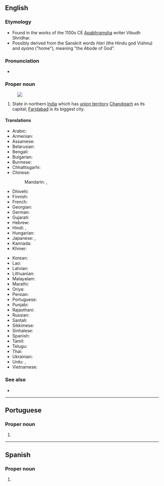 ==English==
{{wikipedia}}

===Etymology===
* Found in the works of the 1100s CE [[Apabhramsha]] writer Vibudh Shridhar.
* Possibly derived from the Sanskrit words ''Hari'' (the Hindu god Vishnu) and ''ayana'' ("home"), meaning "the Abode of God".

===Pronunciation===
* {{IPA|en|/hʌɹɪˈjɑːnə/|/hɑːɹɪˈjɑːnə/}}

===Proper noun===
{{en-proper noun}}
[[Image:Haryana in India (disputed hatched).svg|thumb|]]

# State in northern [[India]] which has [[union territory]] [[Chandigarh]] as its capital; [[Faridabad]] is its biggest city.

====Translations====
{{trans-top|state}}
* Arabic: {{t|ar|هَارِيَانَا|f|tr=hariyānā}}
* Armenian: {{t|hy|Հարյանա|sc=Armn}}
* Assamese: {{t|as|হাৰিয়ানা}}
* Belarusian: {{t|be|Хар'я́на|f}}
* Bengali: {{t|bn|হরিয়ানা|sc=Beng}}
* Bulgarian: {{t|bg|Харя́на|f}}
* Burmese: {{t|my|ဟာရိယာန|sc=Mymr}}
* Chhattisgarhi: {{t-needed|hne}}
* Chinese:
*: Mandarin: {{t|cmn|哈里亞納邦|sc=Hani}}, {{t|cmn|哈里亚纳邦|tr=Hālǐyànà-bāng|sc=Hani}}
* Dhivehi: {{t|dv|ހަރިޔާނާ|sc=Thaa}}
* Finnish: {{t+|fi|Haryana}}
* French: {{t+|fr|Haryana}}
* Georgian: {{t|ka|ჰარიანა|sc=Geor}}
* German: {{t+|de|Haryana}}
* Gujarati: {{t|gu|હરિયાણા|sc=Gujr}}
* Hebrew: {{t|he|הריאנה}}
* Hindi: {{t+|hi|हरियाणा}}, {{t+|hi|हरियाना|m}}
* Hungarian: {{t+|hu|Harijána}}
* Japanese: {{t|ja|ハリヤーナー州|tr=Hariyānā-shū}}, {{t|ja|ハリヤーナー|tr=Hariyānā}}
* Kannada: {{t+|kn|ಹರಿಯಾಣ|sc=Knda}}
* Khmer: {{t|km|ហារីយ៉ាណា|tr=haariiyaanaa}}
{{trans-mid}}
* Korean: {{t|ko|^하리아나 주|sc=Kore}}
* Lao: {{t-needed|lo}}
* Latvian: {{t|lv|Harjāna}}
* Lithuanian: {{t|lt|Harjana}}
* Malayalam: {{t|ml|ഹരിയാണ|sc=Mlym}}
* Marathi: {{t|mr|हरियाणा}}
* Oriya: {{t|or|ହରିଆନା|sc=Orya}}
* Persian: {{t|fa|هاریانا}}
* Portuguese: {{t|pt|Haryana}}
* Punjabi: {{t|pa|ਹਰਿਆਣਾ|sc=Guru}}
* Rajasthani: {{t-needed|raj}}
* Russian: {{t|ru|Харья́на|f}}
* Santali: {{t-needed|sat}}
* Sikkimese: {{t-needed|sip}}
* Sinhalese: {{t-needed|si}}
* Spanish: {{t|es|Haryana}}
* Tamil: {{t|ta|அரியானா|sc=Taml}}
* Telugu: {{t+|te|హర్యానా}}
* Thai: {{t|th|รัฐหรยาณา|tr=rát hɔɔ-rá-yaa-naa}}
* Ukrainian: {{t|uk|Хар'я́на|f}}
* Urdu: {{t|ur|ہریانہ|tr=hariyāṇā}}, {{t|ur|ہاریانا|tr=hariyāṇā}}
* Vietnamese: {{t|vi|Haryana}}
{{trans-bottom}}

===See also===
* {{list:states of India/en}}

----

==Portuguese==

===Proper noun===
{{pt-proper noun|m}}

# {{place|pt|state|in northern|c/India|t1=Haryana}}

----

==Spanish==
{{wikipedia|lang=es}}

===Proper noun===
{{es-proper noun}}

# {{place|es|state|c/India|t1=Haryana}}